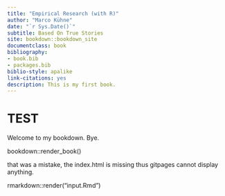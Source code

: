 ```yaml
--- 
title: "Empirical Research (with R)"
author: "Marco Kühne"
date: "`r Sys.Date()`"
subtitle: Based On True Stories
site: bookdown::bookdown_site
documentclass: book
bibliography:
- book.bib
- packages.bib
biblio-style: apalike
link-citations: yes
description: This is my first book.
---
```


# TEST 

Welcome to my bookdown. Bye.

bookdown::render_book()

that was a mistake, the index.html is missing thus gitpages cannot display anything.

rmarkdown::render("input.Rmd")







